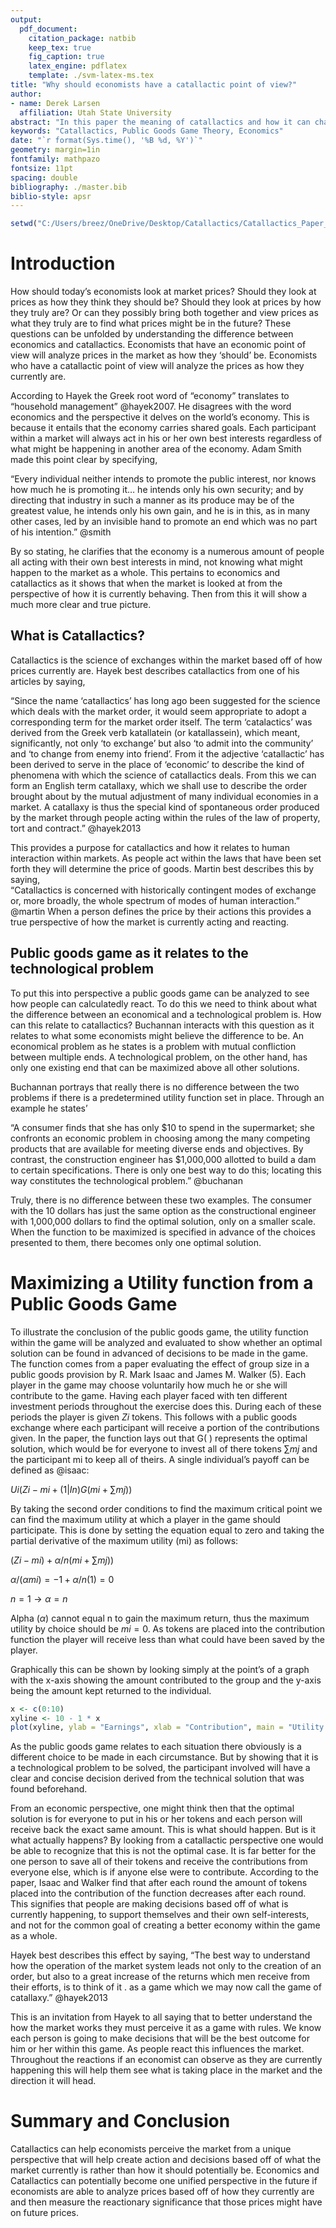 ---
output: 
  pdf_document:
    citation_package: natbib
    keep_tex: true
    fig_caption: true
    latex_engine: pdflatex
    template: ./svm-latex-ms.tex
title: "Why should economists have a catallactic point of view?"
author:
- name: Derek Larsen
  affiliation: Utah State University
abstract: "In this paper the meaning of catallactics and how it can change an economist's point of view on the entire market will be divulged. Further, this paper will portray why economics and catallactics are two separate points of view and how each of their differences potentially affect the market. Finally, an example of a public goods game theory will demonstrate the ideal mindset to how market behavior should be managed."
keywords: "Catallactics, Public Goods Game Theory, Economics"
date: "`r format(Sys.time(), '%B %d, %Y')`"
geometry: margin=1in
fontfamily: mathpazo
fontsize: 11pt
spacing: double
bibliography: ./master.bib
biblio-style: apsr
---

```{r include=FALSE}
setwd("C:/Users/breez/OneDrive/Desktop/Catallactics/Catallactics_Paper_files")
```


>  

# Introduction

How should today's economists look at market prices? Should they look at prices as how they think they should be? Should they look at prices by how they truly are? Or can they possibly bring both together and view prices as what they truly are to find what prices might be in the future? These questions can be unfolded by understanding the difference between economics and catallactics.  Economists that have an economic point of view will analyze prices in the market as how they 'should' be. Economists who have a catallactic point of view will analyze the prices as how they currently are. 

According to Hayek the Greek root word of "economy" translates to "household management" @hayek2007. He disagrees with the word economics and the perspective it delves on the world's economy. This is because it entails that the economy carries shared goals.  Each participant within a market will always act in his or her own best interests regardless of what might be happening in another area of the economy. Adam Smith made this point clear by specifying,

"Every individual neither intends to promote the public interest, nor knows how much he is promoting it... he intends only his own security; and by directing that industry in such a manner as its produce may be of the greatest value, he intends only his own gain, and he is in this, as in many other cases, led by an invisible hand to promote an end which was no part of his intention." @smith

By so stating, he clarifies that the economy is a numerous amount of people all acting with their own best interests in mind, not knowing what might happen to the market as a whole. This pertains to economics and catallactics as it shows that when the market is looked at from the perspective of how it is currently behaving. Then from this it will show a much more clear and true picture. 


## What is Catallactics?

Catallactics is the science of exchanges within the market based off of how prices currently are. Hayek best describes catallactics from one of his articles by saying, 

"Since the name 'catallactics' has long ago been suggested for the science which deals with the market order, it would seem appropriate to adopt a corresponding term for the market order itself. The term 'catalactics' was derived from the Greek verb katallatein (or katallassein), which meant, significantly, not only 'to exchange' but also 'to admit into the community' and 'to change from enemy into friend'. From it the adjective 'catallactic' has been derived to serve in the place of 'economic' to describe the kind of phenomena with which the science of catallactics deals. From this we can form an English term catallaxy, which we shall use to describe the order brought about by the mutual adjustment of many individual economies in a market. A catallaxy is thus the special kind of spontaneous order produced by the market through people acting within the rules of the law of property, tort and contract." @hayek2013

This provides a purpose for catallactics and how it relates to human interaction within markets. As people act within the laws that have been set forth they will determine the price of goods.  Martin best describes this by saying,   
"Catallactics is concerned with historically contingent modes of exchange or, more broadly, the whole spectrum of modes of human interaction." @martin When a person defines the price by their actions this provides a true perspective of how the market is currently acting and reacting. 


## Public goods game as it relates to the technological problem

To put this into perspective a public goods game can be analyzed to see how people can calculatedly react. To do this we need to think about what the difference between an economical and a technological problem is. How can this relate to catallactics? Buchannan interacts with this question as it relates to what some economists might believe the difference to be. An economical problem as he states is a problem with mutual confliction between multiple ends. A technological problem, on the other hand, has only one existing end that can be maximized above all other solutions. 

Buchannan portrays that really there is no difference between the two problems if there is a predetermined utility function set in place. Through an example he states'

"A consumer finds that she has only \$10 to spend in the supermarket; she confronts an economic problem in choosing among the many competing products that are available for meeting diverse ends and objectives. By contrast, the construction engineer has \$1,000,000 allotted to build a dam to certain specifications. There is only one best way to do this; locating this way constitutes the technological problem." @buchanan

Truly, there is no difference between these two examples. The consumer with the 10 dollars has just the same option as the constructional engineer with 1,000,000 dollars to find the optimal solution, only on a smaller scale. When the function to be maximized is specified in advance of the choices presented to them, there becomes only one optimal solution. 


# Maximizing a Utility function from a Public Goods Game

To illustrate the conclusion of the public goods game, the utility function within the game will be analyzed and evaluated to show whether an optimal solution can be found in advanced of decisions to be made in the game. The function comes from a paper evaluating the effect of group size in a public goods provision by R. Mark Isaac and James M. Walker (5). Each player in the game may choose voluntarily how much he or she will contribute to the game. Having each player faced with ten different investment periods throughout the exercise does this. During each of these periods the player is given $Zi$ tokens. This follows with a public goods exchange where each participant will receive a portion of the contributions given. In the paper, the function lays out that G( ) represents the optimal solution, which would be for everyone to invest all of there tokens $\sum mj$ and the participant mi to keep all of theirs. A single individual's payoff can be defined as @isaac:

$Ui (Zi - mi  + (1 | In) G (mi +\sum mj ))$

By taking the second order conditions to find the maximum critical point we can find the maximum utility at which a player in the game should participate. This is done by setting the equation equal to zero and taking the partial derivative of the maximum utility (mi) as follows:

$(Zi - mi) + \alpha/n (mi + \sum mj ))$

$\alpha/(\alpha mi )= -1+   \alpha/n  (1) = 0$

$n=1 \rightarrow  \alpha =n$

Alpha $(\alpha)$ cannot equal n to gain the maximum return, thus the maximum utility by choice should be $mi = 0.$ As tokens are placed into the contribution function the player will receive less than what could have been saved by the player.

Graphically this can be shown by looking simply at the point's of a graph with the x-axis showing the amount contributed to the group and the y-axis being the amount kept returned to the individual. 

```{r echo=FALSE, warning=FALSE}
x <- c(0:10)
xyline <- 10 - 1 * x
plot(xyline, ylab = "Earnings", xlab = "Contribution", main = "Utility Function", type="line", col = "blue")
```


As the public goods game relates to each situation there obviously is a different choice to be made in each circumstance. But by showing that it is a technological problem to be solved, the participant involved will have a clear and concise decision derived from the technical solution that was found beforehand. 

From an economic perspective, one might think then that the optimal solution is for everyone to put in his or her tokens and each person will receive back the exact same amount. This is what should happen. But is it what actually happens? By looking from a catallactic perspective one would be able to recognize that this is not the optimal case. It is far better for the one person to save all of their tokens and receive the contributions from everyone else, which is if anyone else were to contribute. According to the paper, Isaac and Walker find that after each round the amount of tokens placed into the contribution of the function decreases after each round. This signifies that people are making decisions based off of what is currently happening, to support themselves and their own self-interests, and not for the common goal of creating a better economy within the game as a whole. 

Hayek best describes this effect by saying, 
"The best way to understand how the operation of the market system leads not only to the creation of an order, but also to a great increase of the returns which men receive from their efforts, is to think of it . as a game which we may now call the game of catallaxy." @hayek2013

This is an invitation from Hayek to all saying that to better understand the how the market works they must perceive it as a game with rules. We know each person is going to make decisions that will be the best outcome for him or her within this game. As people react this influences the market. Throughout the reactions if an economist can observe as they are currently happening this will help them see what is taking place in the market and the direction it will head.

# Summary and Conclusion

Catallactics can help economists perceive the market from a unique perspective that will help create action and decisions based off of what the market currently is rather than how it should potentially be. Economics and Catallactics can potentially become one unified perspective in the future if economists are able to analyze prices based off of how they currently are and then measure the reactionary significance that those prices might have on future prices. 

<!--
# References
\setlength{\parindent}{-0.2in}
\setlength{\leftskip}{0.2in}
\setlength{\parskip}{8pt}
\vspace*{-0.2in}
\noindent
-->
